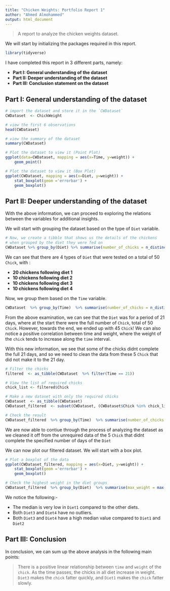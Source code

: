 ```yaml
---
title: "Chicken Weights: Portfolio Report 1"
author: "Ahmed Almohammed"
output: html_document
---
```


> A report to analyze the chicken weights dataset.

We will start by initializing the packages required in this report.

```R
library(tidyverse)
```

I have completed this report in 3 different parts, namely:

* **Part I: General understanding of the dataset**
* **Part II: Deeper understanding of the dataset**
* **Part III: Conclusion statement on the dataset**

## Part I: General understanding of the dataset

```R
# import the dataset and store it in the `CWDataset`
CWDataset  <- ChickWeight

# view the first 6 observations
head(CWDataset)

# view the summary of the dataset
summary(CWDataset)

# Plot the dataset to view it (Point Plot)
ggplot(data=CWDataset, mapping = aes(x=Time, y=weight)) + 
    geom_point()

# Plot the dataset to view it (Box Plot)
ggplot(CWDataset, mapping = aes(x=Diet, y=weight)) +
    stat_boxplot(geom ='errorbar') + 
    geom_boxplot()
```


## Part II: Deeper understanding of the dataset
With the above information, we can proceed to exploring the relations between the variables for additional insights.

We will start with grouping the dataset based on the type of `Diet` variable.
```R
# Now, we create a tibble that shows us the details of the chickens
# when grouped by the diet they were fed on
CWDataset %>% group_by(Diet) %>% summarise(number_of_chicks = n_distinct(Chick))
```

We can see that there are 4 types of `Diet` that were tested on a total of 50 `Chick`, with :

* **20 chickens following diet 1**
* **10 chickens following diet 2**
* **10 chickens following diet 3**
* **10 chickens following diet 4**

Now, we group them based on the `Time` variable.

```R
CWDataset  %>% group_by(Time)  %>% summarise(number_of_chicks = n_distinct(Chick))
```

From the above examination, we can see that the `Diet` was for a period of 21 days,
where at the start there were the full number of `Chick`, total of 50 `Chick`. However, towards the end, we ended up
with 45 `Chick`! We can also notice a positive correlation between time and weight, where the weight of the `chick` tends to increase
along the `time` interval.

With this new information, we see that some of the chicks didnt complete the full 21 days, and so
we need to clean the data from these 5 `Chick` that did not make it to the 21 day.

```R
# Filter the chicks
filtered  <- as_tibble(CWDataset  %>% filter(Time == 21))

# View the list of required chicks
chick_list <- filtered$Chick

# Make a new dataset with only the required chicks
CWDataset  <- as_tibble(CWDataset)
CWDataset_filtered  <- subset(CWDataset, (CWDataset$Chick %in% chick_list))

# Check the result
CWDataset_filtered  %>% group_by(Time)  %>% summarise(number_of_chicks = n_distinct(Chick))
```

We are now able to contiue through the process of analyzing the dataset as we cleaned it off from the unrequired data 
of the 5 `Chick` that didnt complete the specified number of days of the `Diet`

We can now plot our filtered dataset. We will start with a box plot.

```R
# Plot a boxplot of the data
ggplot(CWDataset_filtered, mapping = aes(x=Diet, y=weight)) +
    stat_boxplot(geom ='errorbar') +
    geom_boxplot()

# Check the highest weight in the diet groups
CWDataset_filtered  %>% group_by(Diet)  %>% summarise(max_weight = max(weight))
```

We notice the following:-

* The median is very low in `Diet1` compared to the other diets.
* Both `Diet3` and `Diet4` have no outliers.
* Both `Diet3` and `Diet4` have a high median value compared to `Diet1` and `Diet2`

## Part III: Conclusion

In conclusion, we can sum up the above analysis in the following main points:

> There is a positive linear relationship between `time` and `weight` of the `chick`.
> As the time passes, the chicks in all diet increase in weight.
> `Diet3` makes the `chick` fatter quickly, and `Diet1` makes the `chick` fatter slowly.